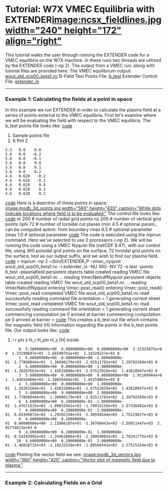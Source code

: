 =Tutorial: W7X VMEC Equilibria with EXTENDER[[image:ncsx_fieldlines.jpg width="240" height="172" align="right"]]= 
This tutorial walks the user through running the EXTENDER code for a VMEC equilibria on the W7X machine. In these runs two threads are utilized by the EXTENDER code (-np 2). The output from a VMEC run, along with tutorial files are provided here:
The VMEC equilibrium output: [[http://vmecwiki.pppl.wikispaces.net/file/view/wout_std_scp00_beta1.nc|wout_std_scp00_beta1.nc]]
B-Field Test Points File: [[http://vmecwiki.pppl.wikispaces.net/file/view/b_test|b_test]]
Extender Control File: [[http://vmecwiki.pppl.wikispaces.net/file/view/extender_in|extender_in]]
----
===Example 1: Calculating the fields at a point in space=== 
In this example we run EXTENDER in order to calculate the plasma field at a series of points external to the VMEC equilibria. First let's examine where we will be evaluating the field with respect to the VMEC equilibria. The b_test points file looks like:
[[code]]
# Sample points file
# R    PHI     Z
 5.5   0.0    0.0
 5.6   0.0   -0.2
 5.6   0.0   -0.1
 5.6   0.0    0.0
 5.6   0.0    0.1
 5.6   0.0    0.2
 4.6   0.628   -0.2
 4.6   0.628   -0.1
 4.6   0.628    0.0
 4.6   0.628    0.1
 4.6   0.628    0.2
[[code]]
Here is a depiction of these points in space:
[[image:modb_3d_points.jpg width="560" height="420" caption="White dots indicate locations where field is to be evaluated."]]
The control file looks like:
[[code]]
nr 200   # number of radial grid points
nz 200   # number of vertical grid points
nphi 72  # number of toroidal cut planes
rmin 4.5 # optional param., can be computed autom. from boundary
rmax 6.5 # optional parameter
zmax 1.0 # optional parameter
[[code]]
The code is executed using the mpirun command. Here we've selected to use 2 processors (-np 2). We will be running the code using a VMEC Nyquist file (netCDF 8.47), with our control file, using 360 poloidal grid points on the surface, 72 toroidal grid points on the surface, test as our output suffix, and we wish to find our plasma field.
[[code]]
> mpirun -np 2 ~/bin/EXTENDER_P -vmec_nyquist wout_std_scp00_beta1.nc -i extender_in -NU 360 -NV 72 -s test -points b_test -plasmafield
persistent objects table created
reading VMEC file wout_std_scp00_beta1.nc ...
reading VmecNetcdfNyquist
persistent objects table created
reading VMEC file wout_std_scp00_beta1.nc ...
reading VmecNetcdfNyquist
entering Vmec::post_read()
entering Vmec::post_read()
Vmec::post_read completed
VMEC file wout_std_scp00_beta1.nc read successfully
reading command file
orientation = 1
generating current sheet
Vmec::post_read completed
VMEC file wout_std_scp00_beta1.nc read successfully
reading command file
orientation = 1
generating current sheet
commencing computation
pe 0 arrived at barrier
commencing computation
pe 0 arrived at barrier
>
[[code]]
This creates a b_test.out file which contains the magnetic field (H) information regarding the points in the b_test points file. Our output looks like:
[[code]]
#  i      r       phi       z       H_r       H_phi       H_z       |H|    inside
       0  5.50000000e+00  0.00000000e+00  0.00000000e+00  2.33323875e+00  1.33290897e+03 -1.66599741e+02  1.34328227e+03 0
       1  5.60000000e+00  0.00000000e+00 -2.00000000e-01 -1.77868044e+01  1.36686179e+03 -2.92511781e+02  1.39792369e+03 0
       2  5.60000000e+00  0.00000000e+00 -1.00000000e-01 -1.28263563e+01  1.42632806e+03 -1.67522929e+02  1.43618947e+03 0
       3  5.60000000e+00  0.00000000e+00  0.00000000e+00  1.91169944e+01  1.44658408e+03 -1.30659449e+02  1.45259865e+03 0
       4  5.60000000e+00  0.00000000e+00  1.00000000e-01  1.28263564e+01  1.42632806e+03 -1.67522929e+02  1.43618947e+03 0
       5  5.60000000e+00  0.00000000e+00  2.00000000e-01  1.77868044e+01  1.36686179e+03 -2.92511781e+02  1.39792369e+03 0
       6  4.60000000e+00  6.28000000e-01 -2.00000000e-01  1.47611615e+03 -1.09833561e+03 -1.79915159e+03  2.57336481e+03 0
       7  4.60000000e+00  6.28000000e-01 -1.00000000e-01  8.65399072e+02 -1.29202194e+03 -2.30594544e+03  2.78129837e+03 0
       8  4.60000000e+00  6.28000000e-01  0.00000000e+00  1.15886107e+01 -1.36780443e+03 -2.50911447e+03  2.85774013e+03 0
       9  4.60000000e+00  6.28000000e-01  1.00000000e-01 -8.54243992e+02 -1.29462806e+03 -2.30999002e+03  2.78241775e+03 0
      10  4.60000000e+00  6.28000000e-01  2.00000000e-01 -1.46828715e+03 -1.10232529e+03 -1.80566541e+03  2.57515354e+03 0

[[code]]
Plotting the vector field we see:
[[image:modb_3d_vectors.jpg width="560" height="420" caption="Vector plot of magnetic field due to plasma."]]

----
===Example 2: Calculating Fields on a Grid=== 